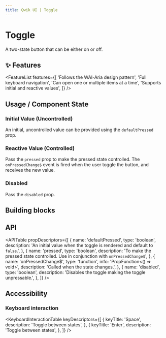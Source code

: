 ```yaml
---
title: Qwik UI | Toggle
---
```



<StatusBanner status={statusByComponent.headless.Toggle} />

# Toggle

A two-state button that can be either on or off.

<Showcase name="hero" />

## ✨ Features

<FeatureList
  features={[
    'Follows the WAI-Aria design pattern',
    'Full keyboard navigation',
    'Can open one or multiple items at a time',
    'Supports initial and reactive values',
  ]}
/>

## Usage / Component State

### Initial Value (Uncontrolled)

An initial, uncontrolled value can be provided using the `defaultPressed` prop.

<Showcase name="defaultPressed" />

### Reactive Value (Controlled)

Pass the `pressed` prop to make the pressed state controlled.
The `onPressedChange$` event is fired when the user toggle the button, and receives the new value.

<Showcase name="pressed" />

### Disabled

Pass the `disabled` prop.

<Showcase name="disabled" />

## Building blocks

<CodeSnippet name="building-blocks" />

## API

<APITable
  propDescriptors={[
    {
      name: 'defaultPressed',
      type: 'boolean',
      description: 'An initial value when the toggle is rendered and default to `false`.',
    },
    {
      name: 'pressed',
      type: 'boolean',
      description:
        'To make the pressed state controlled. Use in conjunction with `onPressedChange$`',
    },
    {
      name: 'onPressedChange$',
      type: 'function',
      info: 'PropFunction<() => void>',
      description: 'Called when the state changes.',
    },
    {
      name: 'disabled',
      type: 'boolean',
      description: 'Disables the toggle making the toggle unpressable.',
    },
  ]}
/>

## Accessibility

### Keyboard interaction

<KeyboardInteractionTable
  keyDescriptors={[
    {
      keyTitle: 'Space',
      description: 'Toggle between states',
    },
    {
      keyTitle: 'Enter',
      description: 'Toggle between states',
    },
  ]}
/>
